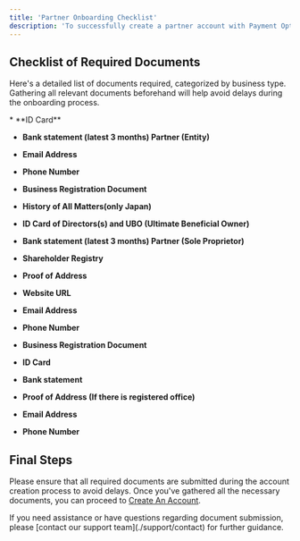 ```yaml
---
title: 'Partner Onboarding Checklist'
description: 'To successfully create a partner account with Payment Options, you will need to provide certain documents based on your business type. Use the checklist below to ensure all necessary documents are prepared and submitted during the onboarding process.'
---
```


## **Checklist of Required Documents**

Here's a detailed list of documents required, categorized by business type. Gathering all relevant documents beforehand will help avoid delays during the onboarding process.

<Accordion title="Partner (Individual)">
  * **ID Card**

  * **Bank statement (latest 3 months) Partner (Entity)**

  * **Email Address**

  * **Phone Number**
</Accordion>

<Accordion title="Partner (Entity)">
  
  * **Business Registration Document**
  
  * **History of All Matters(only Japan)**

  * **ID Card of Directors(s) and UBO (Ultimate Beneficial Owner)**

  * **Bank statement (latest 3 months) Partner (Sole Proprietor)**

  * **Shareholder Registry**

  * **Proof of Address**

  * **Website URL**

  * **Email Address**

  * **Phone Number**
</Accordion>

<Accordion title="Partner (Sole Proprietor)">
  
  * **Business Registration Document**

  * **ID Card**

  * **Bank statement**

  * **Proof of Address (If there is registered office)**

  * **Email Address**

  * **Phone Number**
</Accordion>

## **Final Steps**

Please ensure that all required documents are submitted during the account creation process to avoid delays. Once you've gathered all the necessary documents, you can proceed to [Create An Account](https://me.paymentoptions.com/onboarding/sign-up).


<Card title="Need Help?" icon="life-ring" href="/support/contact">
  If you need assistance or have questions regarding document submission, please [contact our support team](./support/contact) for further guidance.
</Card>